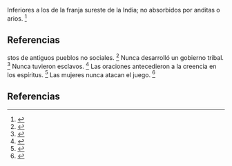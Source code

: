 Inferiores a los de la franja sureste de la India; no absorbidos por anditas o arios. <ref>{{lib|LU|79|2|2}}</ref> 

== Referencias ==

<references />
stos de antiguos pueblos no sociales. <ref>{{lib|LU|68|1|6}}</ref> Nunca desarrolló un gobierno tribal. <ref>{{lib|LU|70|4|9}}</ref> Nunca tuvieron esclavos. <ref>{{lib|LU|69|8|7}}</ref> Las oraciones antecedieron a la creencia en los espíritus. <ref>{{lib|LU|91|0|3}}</ref> Las mujeres nunca atacan el juego. <ref>{{lib|LU|84|3|6}}</ref> 

== Referencias ==

<references />
